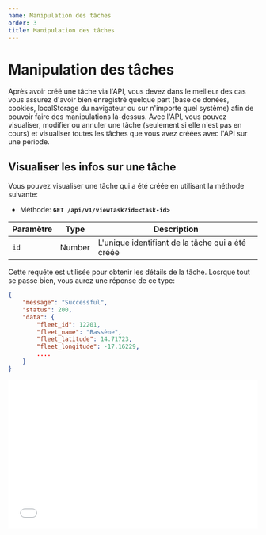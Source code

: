 ```yaml
---
name: Manipulation des tâches
order: 3
title: Manipulation des tâches
---
```


# Manipulation des tâches

Après avoir créé une tâche via l'API, vous devez dans le meilleur des cas vous assurez d'avoir bien enregistré quelque part (base de donées, cookies, localStorage du navigateur ou sur n'importe quel système) afin de pouvoir faire des manipulations là-dessus. Avec l'API, vous pouvez visualiser, modifier ou annuler une tâche (seulement si elle n'est pas en cours) et visualiser toutes les tâches que vous avez créées avec l'API sur une période.

## Visualiser les infos sur une tâche

Vous pouvez visualiser une tâche qui a été créée en utilisant la méthode suivante:

- Méthode: **`GET /api/v1/viewTask?id=<task-id>`**

| Paramètre | Type   | Description                                      |
| --------- | ------ | ------------------------------------------------ |
| `id`      | Number | L'unique identifiant de la tâche qui a été créée |

Cette requête est utilisée pour obtenir les détails de la tâche. Losrque tout se passe bien, vous aurez une réponse de ce type:

```json
{
	"message": "Successful",
	"status": 200,
	"data": {
		"fleet_id": 12201,
		"fleet_name": "Bassène",
		"fleet_latitude": 14.71723,
		"fleet_longitude": -17.16229,
		....
	}
}
```

<iframe
  src="//api.apiembed.com/?source=https://raw.githubusercontent.com/paps-app/request-api-exemple/master/GetTask.json&targets=shell:curl,node:unirest,java:unirest,python:requests,ruby:native,objc:nsurlsession,go:native,java:okhttp,node:native,javascript:jquery,php:http1,csharp:restsharp"
  frameborder="0"
  scrolling="no"
  width="100%"
  height="300px"
  seamless
/>
